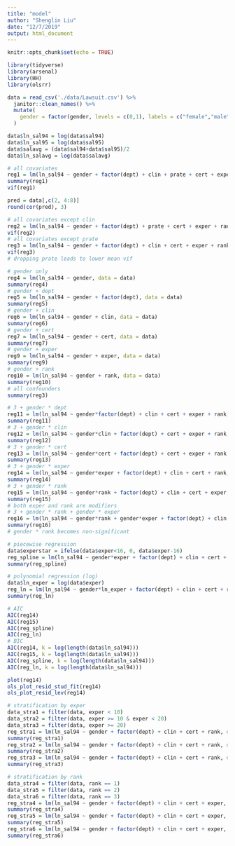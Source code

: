 ```yaml
---
title: "model"
author: "Shenglin Liu"
date: "12/7/2019"
output: html_document
---
```


```r
knitr::opts_chunk$set(echo = TRUE)
```

```r
library(tidyverse)
library(arsenal)
library(HH)
library(olsrr)
```

```r
data = read_csv('./data/Lawsuit.csv') %>%
  janitor::clean_names() %>%
  mutate(
    gender = factor(gender, levels = c(0,1), labels = c("female","male"))
  )

data$ln_sal94 = log(data$sal94)
data$ln_sal95 = log(data$sal95)
data$salavg = (data$sal94+data$sal95)/2
data$ln_salavg = log(data$salavg)
```

```r
# all covariates
reg1 = lm(ln_sal94 ~ gender + factor(dept) + clin + prate + cert + exper + rank, data = data)
summary(reg1)
vif(reg1)

pred = data[,c(2, 4:8)]
round(cor(pred), 3)

# all covariates except clin
reg2 = lm(ln_sal94 ~ gender + factor(dept) + prate + cert + exper + rank, data = data)
vif(reg2)
# all covariates except prate
reg3 = lm(ln_sal94 ~ gender + factor(dept) + clin + cert + exper + rank, data = data)
vif(reg3)
# dropping prate leads to lower mean vif
```

```r
# gender only
reg4 = lm(ln_sal94 ~ gender, data = data)
summary(reg4)
# gender + dept
reg5 = lm(ln_sal94 ~ gender + factor(dept), data = data)
summary(reg5)
# gender + clin
reg6 = lm(ln_sal94 ~ gender + clin, data = data)
summary(reg6)
# gender + cert
reg7 = lm(ln_sal94 ~ gender + cert, data = data)
summary(reg7)
# gender + exper
reg9 = lm(ln_sal94 ~ gender + exper, data = data)
summary(reg9)
# gender + rank
reg10 = lm(ln_sal94 ~ gender + rank, data = data)
summary(reg10)
# all confounders
summary(reg3)
```


```r
# 3 + gender * dept
reg11 = lm(ln_sal94 ~ gender*factor(dept) + clin + cert + exper + rank, data = data)
summary(reg11)
# 3 + gender * clin
reg12 = lm(ln_sal94 ~ gender*clin + factor(dept) + cert + exper + rank, data = data)
summary(reg12)
# 3 + gender * cert
reg13 = lm(ln_sal94 ~ gender*cert + factor(dept) + cert + exper + rank, data = data)
summary(reg13)
# 3 + gender * exper
reg14 = lm(ln_sal94 ~ gender*exper + factor(dept) + clin + cert + rank, data = data)
summary(reg14)
# 3 + gender * rank
reg15 = lm(ln_sal94 ~ gender*rank + factor(dept) + clin + cert + exper, data = data)
summary(reg15)
# both exper and rank are modifiers
# 3 + gender * rank + gender * exper
reg16 = lm(ln_sal94 ~ gender*rank + gender*exper + factor(dept) + clin + cert, data = data)
summary(reg16)
# gender * rank becomes non-significant
```

```r
# piecewise regression
data$experstar = ifelse(data$exper<16, 0, data$exper-16)
reg_spline = lm(ln_sal94 ~ gender*exper + factor(dept) + clin + cert + experstar + rank, data = data)
summary(reg_spline)

# polynomial regression (log)
data$ln_exper = log(data$exper)
reg_ln = lm(ln_sal94 ~ gender*ln_exper + factor(dept) + clin + cert + rank, data = data)
summary(reg_ln)
```

```r
# AIC
AIC(reg14)
AIC(reg15)
AIC(reg_spline)
AIC(reg_ln)
# BIC 
AIC(reg14, k = log(length(data$ln_sal94)))
AIC(reg15, k = log(length(data$ln_sal94)))
AIC(reg_spline, k = log(length(data$ln_sal94)))
AIC(reg_ln, k = log(length(data$ln_sal94)))
```

```r
plot(reg14)
ols_plot_resid_stud_fit(reg14)
ols_plot_resid_lev(reg14)
```

```r
# stratification by exper
data_stra1 = filter(data, exper < 10)
data_stra2 = filter(data, exper >= 10 & exper < 20)
data_stra3 = filter(data, exper >= 20)
reg_stra1 = lm(ln_sal94 ~ gender + factor(dept) + clin + cert + rank, data = data_stra1)
summary(reg_stra1)
reg_stra2 = lm(ln_sal94 ~ gender + factor(dept) + clin + cert + rank, data = data_stra2)
summary(reg_stra2)
reg_stra3 = lm(ln_sal94 ~ gender + factor(dept) + clin + cert + rank, data = data_stra3)
summary(reg_stra3)

# stratification by rank
data_stra4 = filter(data, rank == 1)
data_stra5 = filter(data, rank == 2)
data_stra6 = filter(data, rank == 3)
reg_stra4 = lm(ln_sal94 ~ gender + factor(dept) + clin + cert + exper, data = data_stra4)
summary(reg_stra4)
reg_stra5 = lm(ln_sal94 ~ gender + factor(dept) + clin + cert + exper, data = data_stra5)
summary(reg_stra5)
reg_stra6 = lm(ln_sal94 ~ gender + factor(dept) + clin + cert + exper, data = data_stra6)
summary(reg_stra6)
```

